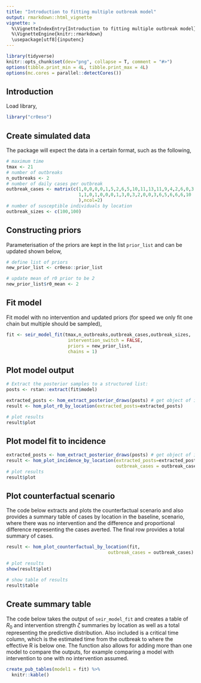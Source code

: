 ```yaml
---
title: "Introduction to fitting multiple outbreak model"
output: rmarkdown::html_vignette
vignette: >
  %\VignetteIndexEntry{Introduction to fitting multiple outbreak model}
  %\VignetteEngine{knitr::rmarkdown}
  \usepackage[utf8]{inputenc}
---
```


```r
library(tidyverse)
knitr::opts_chunk$set(dev="png", collapse = T, comment = "#>")
options(tibble.print_min = 4L, tibble.print_max = 4L)
options(mc.cores = parallel::detectCores())

```

## Introduction

Load library,

```r
library("cr0eso")
```

## Create simulated data

The package will expect the data in a certain format, such as the following,

```r
# maximum time
tmax <- 21
# number of outbreaks
n_outbreaks <- 2
# number of daily cases per outbreak
outbreak_cases <- matrix(c(1,0,0,0,0,1,5,2,6,5,10,11,13,11,9,4,2,6,0,3,1,
                           1,1,0,1,0,0,0,1,3,0,3,2,0,0,3,6,5,6,6,6,10
                           ),ncol=2)
# number of susceptible individuals by location
outbreak_sizes <- c(100,100)
```


## Constructing priors

Parameterisation of the priors are kept in the list `prior_list` and can be updated shown below,

```r
# define list of priors
new_prior_list <- cr0eso::prior_list

# update mean of r0 prior to be 2
new_prior_list$r0_mean <- 2
```


## Fit model

Fit model with no intervention and updated priors (for speed we only fit one chain but multiple should be sampled),

```r

fit <- seir_model_fit(tmax,n_outbreaks,outbreak_cases,outbreak_sizes,
                       intervention_switch = FALSE,
                       priors = new_prior_list,
                       chains = 1)
```

## Plot model output

```r
# Extract the posterior samples to a structured list:
posts <- rstan::extract(fit$model)

extracted_posts <- hom_extract_posterior_draws(posts) # get object of incidence and zeta
result <- hom_plot_r0_by_location(extracted_posts=extracted_posts)

# plot results
result$plot
```

## Plot model fit to incidence

```r
extracted_posts <- hom_extract_posterior_draws(posts) # get object of incidence and r0
result <- hom_plot_incidence_by_location(extracted_posts=extracted_posts,
                                         outbreak_cases = outbreak_cases)
# plot results
result$plot
```

## Plot counterfactual scenario

The code below extracts and plots the counterfactual scenario and also provides a summary table of cases by location in the baseline, scenario, where there was no intervention and the difference and proportional difference representing the cases averted. The final row provides a total summary of cases.

```r
result <- hom_plot_counterfactual_by_location(fit,
                                      outbreak_cases = outbreak_cases)

# plot results
show(result$plot)

# show table of results
result$table

```

## Create summary table

The code below takes the output of `seir_model_fit` and creates a table of 
$R_0$ and intervention strength $\zeta$ summaries by location as well as a total
representing the predictive distribution. Also included is a critical time column,
which is the estimated time from the outbreak to where the effective R is below
one. The function also allows for adding more than one model to compare the outputs,
for example comparing a model with intervention to one with no intervention assumed.

```r
create_pub_tables(model1 = fit) %>%
  knitr::kable()

```
